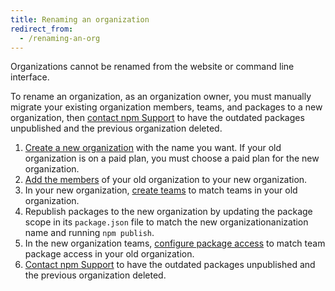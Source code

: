 ```yaml
---
title: Renaming an organization
redirect_from:
  - /renaming-an-org
---
```


Organizations cannot be renamed from the website or command line interface.

To rename an organization, as an organization owner, you must manually migrate your existing organization members, teams, and packages to a new organization, then [contact npm Support][contact-support] to have the outdated packages unpublished and the previous organization deleted.

1. [Create a new organization][org-create] with the name you want. If your old organization is on a paid plan, you must choose a paid plan for the new organization.
2. [Add the members][add-org-members] of your old organization to your new organization.
3. In your new organization, [create teams][create-teams] to match teams in your old organization.
4. Republish packages to the new organization by updating the package scope in its `package.json` file to match the new organizationanization name and running `npm publish`.
5. In the new organization teams, [configure package access][pkg-access] to match team package access in your old organization.
6. [Contact npm Support][contact-support] to have the outdated packages unpublished and the previous organization deleted.


[contact-support]: https://www.npmjs.com/support
[org-create]: creating-an-organization
[add-org-members]: adding-members-to-your-organization
[create-teams]: creating-teams
[pkg-access]: managing-team-access-to-packages
